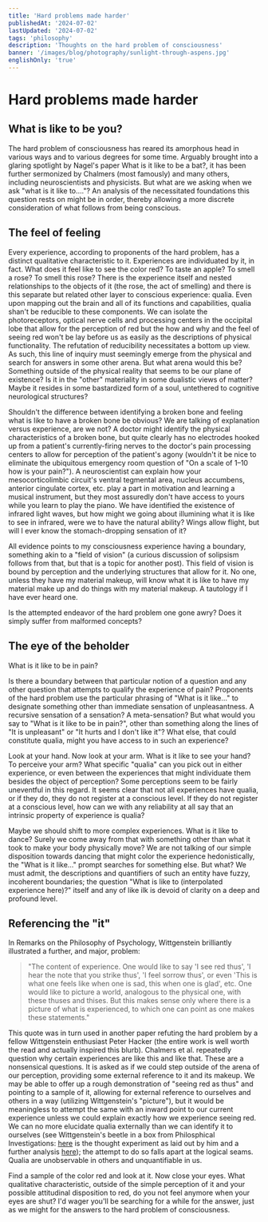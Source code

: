 ```yaml
---
title: 'Hard problems made harder'
publishedAt: '2024-07-02'
lastUpdated: '2024-07-02'
tags: 'philosophy'
description: 'Thoughts on the hard problem of consciousness'
banner: '/images/blog/photography/sunlight-through-aspens.jpg'
englishOnly: 'true'
---
```


# Hard problems made harder

## What is like to be you?

The hard problem of consciousness has reared its amorphous head in various ways and to various degrees for some time. Arguably brought into a glaring spotlight by Nagel's paper What is it like to be a bat?, it has been further sermonized by Chalmers (most famously) and many others, including neuroscientists and physicists. But what are we asking when we ask "what is it like to…."? An analysis of the necessitated foundations this question rests on might be in order, thereby allowing a more discrete consideration of what follows from being conscious.

## The feel of feeling

Every experience, according to proponents of the hard problem, has a distinct qualitative characteristic to it. Experiences are individuated by it, in fact. What does it feel like to see the color red? To taste an apple? To smell a rose? To smell this rose? There is the experience itself and nested relationships to the objects of it (the rose, the act of smelling) and there is this separate but related other layer to conscious experience: qualia. Even upon mapping out the brain and all of its functions and capabilities, qualia shan't be reducible to these components. We can isolate the photoreceptors, optical nerve cells and processing centers in the occipital lobe that allow for the perception of red but the how and why and the feel of seeing red won't be lay before us as easily as the descriptions of physical functionality. The refutation of reducibility necessitates a bottom up view. As such, this line of inquiry must seemingly emerge from the physical and search for answers in some other arena. But what arena would this be? Something outside of the physical reality that seems to be our plane of existence? Is it in the "other" materiality in some dualistic views of matter? Maybe it resides in some bastardized form of a soul, untethered to cognitive neurological structures?

Shouldn't the difference between identifying a broken bone and feeling what is like to have a broken bone be obvious? We are talking of explanation versus experience, are we not? A doctor might identify the physical characteristics of a broken bone, but quite clearly has no electrodes hooked up from a patient's currently-firing nerves to the doctor's pain processing centers to allow for perception of the patient's agony (wouldn't it be nice to eliminate the ubiquitous emergency room question of "On a scale of 1–10 how is your pain?"). A neuroscientist can explain how your mesocorticolimbic circuit's ventral tegmental area, nucleus accumbens, anterior cingulate cortex, etc. play a part in motivation and learning a musical instrument, but they most assuredly don't have access to yours while you learn to play the piano. We have identified the existence of infrared light waves, but how might we going about illumining what it is like to see in infrared, were we to have the natural ability? Wings allow flight, but will I ever know the stomach-dropping sensation of it?

All evidence points to my consciousness experience having a boundary, something akin to a "field of vision" (a curious discussion of solipsism follows from that, but that is a topic for another post). This field of vision is bound by perception and the underlying structures that allow for it. No one, unless they have my material makeup, will know what it is like to have my material make up and do things with my material makeup. A tautology if I have ever heard one.

Is the attempted endeavor of the hard problem one gone awry? Does it simply suffer from malformed concepts?

## The eye of the beholder

What is it like to be in pain?

Is there a boundary between that particular notion of a question and any other question that attempts to qualify the experience of pain? Proponents of the hard problem use the particular phrasing of "What is it like…" to designate something other than immediate sensation of unpleasantness. A recursive sensation of a sensation? A meta-sensation? But what would you say to "What is it like to be in pain?", other than something along the lines of "It is unpleasant" or "It hurts and I don't like it"? What else, that could constitute qualia, might you have access to in such an experience?

Look at your hand. Now look at your arm. What is it like to see your hand? To perceive your arm? What specific "qualia" can you pick out in either experience, or even between the experiences that might individuate them besides the object of perception? Some perceptions seem to be fairly uneventful in this regard. It seems clear that not all experiences have qualia, or if they do, they do not register at a conscious level. If they do not register at a conscious level, how can we with any reliability at all say that an intrinsic property of experience is qualia?

Maybe we should shift to more complex experiences. What is it like to dance? Surely we come away from that with something other than what it took to make your body physically move? We are not talking of our simple disposition towards dancing that might color the experience hedonistically, the "What is it like…" prompt searches for something else. But what? We must admit, the descriptions and quantifiers of such an entity have fuzzy, incoherent boundaries; the question "What is like to (interpolated experience here)?" itself and any of like ilk is devoid of clarity on a deep and profound level.

## Referencing the "it"

In Remarks on the Philosophy of Psychology, Wittgenstein brilliantly illustrated a further, and major, problem:

> "The content of experience. One would like to say 'I see red thus', 'I hear the note that you strike thus', 'I feel sorrow thus', or even 'This is what one feels like when one is sad, this when one is glad', etc. One would like to picture a world, analogous to the physical one, with these thuses and thises. But this makes sense only where there is a picture of what is experienced, to which one can point as one makes these statements."

This quote was in turn used in another paper refuting the hard problem by a fellow Wittgenstein enthusiast Peter Hacker (the entire work is well worth the read and actually inspired this blurb). Chalmers et al. repeatedly question why certain experiences are like this and like that. These are a nonsensical questions. It is asked as if we could step outside of the arena of our perception, providing some external reference to it and its makeup. We may be able to offer up a rough demonstration of "seeing red as thus" and pointing to a sample of it, allowing for external reference to ourselves and others in a way (utilizing Wittgenstein's "picture"), but it would be meaningless to attempt the same with an inward point to our current experience unless we could explain exactly how we experience seeing red. We can no more elucidate qualia externally than we can identify it to ourselves (see Wittgenstein's beetle in a box from Philosphical Investigations: [here](https://web.stanford.edu/~paulsko/Wittgenstein293.html) is the thought experiment as laid out by him and a further analysis [here](https://virtualphilosopher.com/2006/09/wittgenstein_an.html)); the attempt to do so falls apart at the logical seams. Qualia are unobservable in others and unquantifiable in us.

Find a sample of the color red and look at it. Now close your eyes. What qualitative characteristic, outside of the simple perception of it and your possible attitudinal disposition to red, do you not feel anymore when your eyes are shut? I'd wager you'll be searching for a while for the answer, just as we might for the answers to the hard problem of consciousness.
